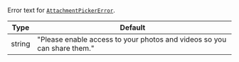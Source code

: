 Error text for [`AttachmentPickerError`](../../../core-components/overlay-provider#attachmentpickererror).

| Type | Default |
| - | - |
| string | "Please enable access to your photos and videos so you can share them." |